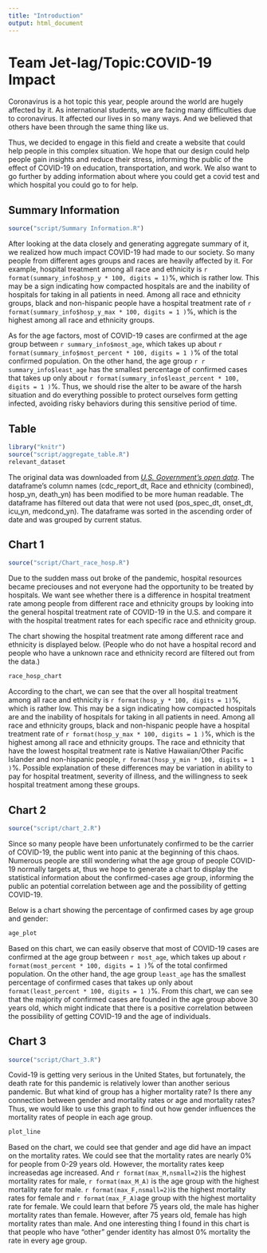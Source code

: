 ```yaml
---
title: "Introduction"
output: html_document
---
```



# Team Jet-lag/Topic:COVID-19 Impact

Coronavirus is a hot topic this year, people around the world are hugely affected by it. As international students, we are facing many difficulties due to coronavirus. It affected our lives in so many ways. And we believed that others have been through the same thing like us. 

Thus, we decided to engage in this field and create a website that could help people in this complex situation. We hope that our design could help people gain insights and reduce their stress, informing the public of the effect of COVID-19 on education, transportation, and work. We also want to go further by adding information about where you could get a covid test and which hospital you could go to for help. 



## Summary Information
```r
source("script/Summary Information.R")
```
After looking at the data closely and generating aggregate summary of it, we 
realized how much impact COVID-19 had made to our society. So many people from
different ages groups and races are heavily affected by it. For example, hospital 
treatment among all race and ethnicity 
is `r format(summary_info$hosp_y * 100, digits = 1)`%, 
which is rather low. This may be a sign indicating how compacted hospitals are and 
the inability of hospitals for taking in all patients in need. Among all race and
ethnicity groups, black and non-hispanic people have a hospital treatment rate 
of `r format(summary_info$hosp_y_max * 100, digits = 1 )`%, which is the highest 
among all race and ethnicity groups.

As for the age factors, most of COVID-19 cases are confirmed 
at the age group between `r summary_info$most_age`, which takes up about 
`r format(summary_info$most_percent * 100, digits = 1 )`% of the total confirmed 
population. 
On the other hand, the age group `r r summary_info$least_age` has the smallest percentage of 
confirmed cases that takes up only 
about `r format(summary_info$least_percent * 100, digits = 1 )`%. Thus, we should 
rise the 
alter to be aware of the harsh situation and do everything possible to protect 
ourselves form getting infected, avoiding risky behaviors during this sensitive 
period of time.




## Table
```r
library("knitr")
source("script/aggregate_table.R")
relevant_dataset
```
The original data was downloaded from [_U.S. Government's open data_](https://catalog.data.gov/dataset/covid-19-case-surveillance-public-use-data).
The dataframe's column names (cdc_report_dt, Race and ethnicity (combined), hosp_yn, death_yn) has been modified to be more human readable. The dataframe has filtered out data that were not used (pos_spec_dt, onset_dt, icu_yn, medcond_yn). The dataframe was sorted in the ascending order of date and was grouped by current status.



## Chart 1
```r
source("script/Chart_race_hosp.R")
```
Due to the sudden mass out broke of the pandemic, hospital resources became 
preciouses and not everyone had the opportunity to be treated by hospitals. We
want see whether there is a difference in hospital treatment rate among people 
from different race and ethnicity groups by looking into the general hospital
treatment rate of COVID-19 in the U.S. and compare it with the hospital 
treatment rates for each specific race and ethnicity group.

The chart showing the hospital treatment rate among different race and 
ethnicity is displayed below.
(People who do not have a hospital record and people who have a unknown race
and ethnicity record are filtered out from the data.)
```r
race_hosp_chart
```
According to the chart, we can see that the over all hospital treatment among 
all race and ethnicity is `r format(hosp_y * 100, digits = 1)`%, which is 
rather low. This may be a sign indicating how compacted hospitals are and the 
inability of hospitals for taking in all patients in need. Among all race and
ethnicity groups, black and non-hispanic people have a hospital treatment rate 
of `r format(hosp_y_max * 100, digits = 1 )`%, which is the highest among all 
race and ethnicity groups. The race and ethnicity that have the lowest hospital
treatment rate is Native Hawaiian/Other Pacific Islander and non-hispanic 
people, `r format(hosp_y_min * 100, digits = 1 )`%. Possible explanation of 
these differences may be variation in ability to pay for hospital treatment, 
severity of illness, and the willingness to seek hospital treatment among these
groups.



## Chart 2
```r
source("script/chart_2.R")
```
Since so many people have been unfortunately confirmed to be the carrier of COVID-19, 
the public went into panic at the beginning of this chaos. Numerous people are still 
wondering what the age group of people COVID-19 normally targets at, thus we hope to 
generate a chart to display the statistical information about the confirmed-cases age 
group, informing the public an potential correlation between age and the possibility 
of getting COVID-19.

Below is a chart showing the percentage of confirmed cases by age group and gender:
```r
age_plot
```

Based on this chart, we can easily observe that most of COVID-19 cases are confirmed 
at the age group between `r most_age`, which takes up about 
`r format(most_percent * 100, digits = 1 )`% of the total confirmed population. On 
the other hand, the age group `least_age` has the smallest percentage of confirmed 
cases that takes up only about `format(least_percent * 100, digits = 1 )`%. From 
this chart, we can see that the majority of confirmed cases are founded in the age 
group above 30 years old, which might indicate that there is a positive correlation 
between the possibility of getting COVID-19 and the age of individuals.



## Chart 3

```r
source("script/Chart_3.R")
```
Covid-19 is getting very serious in the United States, but fortunately, the death rate for this pandemic
is relatively lower than another serious pandemic. But what kind of group has a higher mortality rate? Is
there any connection between gender and mortality rates or age and mortality rates? Thus, we would like to
use this graph to find out how gender influences the mortality rates of people in each age group.
```r
plot_line
```

Based on the chart, we could see that gender and age did have an impact on the mortality rates. We could see
that the mortality rates are nearly 0% for people from 0-29 years old. However, the mortality rates keep 
increasedas age increased. And `r format(max_M,nsmall=2)`is the highest mortality rates for male, `r format(max_M_A)`
is the age group with the highest mortality rate for male. `r format(max_F,nsmall=2)`is the highest mortality rates for
female and `r format(max_F_A)`age group with the highest mortality rate for female. We could learn that before 75 years old,
the male has higher mortality rates than female. However, after 75 years old, female has high mortality rates than male. 
And one interesting thing I found in this chart is that people who have "other" gender identity has almost 0% mortality
the rate in every age group. 




